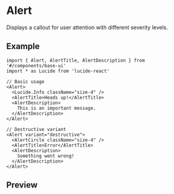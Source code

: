
<Meta of={Stories} />

# Alert

Displays a callout for user attention with different severity levels.

## Example

```tsx
import { Alert, AlertTitle, AlertDescription } from '#/components/base-ui'
import * as Lucide from 'lucide-react'

// Basic usage
<Alert>
  <Lucide.Info className="size-4" />
  <AlertTitle>Heads up!</AlertTitle>
  <AlertDescription>
    This is an important message.
  </AlertDescription>
</Alert>

// Destructive variant
<Alert variant="destructive">
  <AlertCircle className="size-4" />
  <AlertTitle>Error</AlertTitle>
  <AlertDescription>
    Something went wrong!
  </AlertDescription>
</Alert>
```

## Preview

<Primary />

